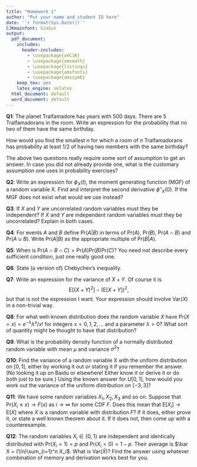 ```yaml
---
title: "Homework 1"
author: "Put your name and student ID here"
date: '`r format(Sys.Date())`'
CJKmainfont: SimSun
output:
  pdf_document: 
    includes:
      header-includes:
        - \usepackage{xeCJK}
        - \usepackage{amsmath}
        - \usepackage{listings}
        - \usepackage{amsfonts}
        - \usepackage{amssymb}
    keep_tex: yes
    latex_engine: xelatex
  html_document: default
  word_document: default
---
```



**Q1**: The planet Tralfamadore has years with 500 days. There are 5 Tralfamadorans in the room. Write an expression for the probability that no two of 	them have the same birthday.

How would you find the smallest $n$ for which a room of $n$ Tralfamadorans has probability at least $1/2$ of having two members with the same birthday?

The above two questions really require some sort of assumption to get an answer. In case you did not already provide one, what is the customary assumption one uses in probability exercises?


**Q2**: Write an expression for $\phi_X(t)$, the moment generating function (MGF) of a random variable X. Find and interpret the second derivative $\phi{''}_X(0)$. If the MGF does not exist what would we use instead?

**Q3**: If $X$ and $Y$ are uncorrelated random variables must they be independent?
If $X$ and $Y$ are independent random variables must they be uncorrelated?
Explain in both cases.

**Q4**: For events $A$ and $B$ define $\mathrm{Pr}(A|B)$ in terms of $\mathrm{Pr}(A)$, $\mathrm{Pr}(B)$, $\mathrm{Pr}(A \cap B)$
and $\mathrm{Pr}(A\cup B)$. Write $\mathrm{Pr}(A|B)$ as the appropriate multiple of $\mathrm{Pr}(B|A)$.


**Q5**:  When is $\mathrm{Pr}(A\cap B \cap C)=\mathrm{Pr}(A)\mathrm{Pr}(B)\mathrm{Pr}(C)$? You need not describe every sufficient condition, just one really good one.


**Q6**: State (a version of) Chebychev's inequality.


**Q7**: Write an expression for the variance of $X + Y$. Of course it is
$$\mathrm{E}[(X+Y)^2]-(\mathrm{E}[X+Y])^2,$$
but that is not the expression I want. Your expression should involve
$\mathrm{Var}(X)$ in a non-trivial way.


**Q8**: For what well-known distribution does the random variable $X$ have $\mathrm{Pr}(X =
x) = e^{-\lambda}\lambda^x/x!$ for integers $x=0,1,2,\dots$ and a parameter $\lambda>0$? What
sort of quantity might be thought to have that distribution?


**Q9**: What is the probability density function of a normally distributed random
variable with mean $\mu$ and variance $\sigma^2$?


**Q10**: Find the variance of a random variable X with the uniform distribution
on $[0, 1]$, either by working it out or stating it if you remember the answer.
(No looking it up on Baidu or elsewhere! Either know it or derive it or
do both just to be sure.) Using the known answer for $U[0, 1]$, how would
you work out the variance of the uniform distribution on $[-3, 3]$?


**Q11**: We have some random variables $X_1, X_2, X_3$ and so on. Suppose that
$\mathrm{Pr}(X_i\le x)\to F(x)$ as $i\to \infty$ for some CDF $F$. Does this mean that
$\mathrm{E}[X_i]\to \mathrm{E}[X]$ where $X$ is a random variable with distribution $F$? If it
does, either prove it, or state a well known theorem about it. If it does
not, then come up with a counterexample. 


**Q12**: The random variables $X_i\in\{0,1\}$ are independent and identically distributed with $\mathrm{Pr}(X_i = 1) = p$ and $\mathrm{Pr}(X_i = 0) = 1-p$. Their average is $\bar X = (1/n)\sum_{i=1}^n X_i$. What is $\mathrm{Var}(\bar X)$? Find the answer using whatever
combination of memory and derivation works best for you.